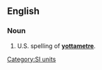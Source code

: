 ==English==

===Noun===
{{en-noun}}

# {{US}} U.S. spelling of '''[[yottametre]]'''.
<!--Put translations, etc, at "yottametre"-->

[[Category:SI units]]